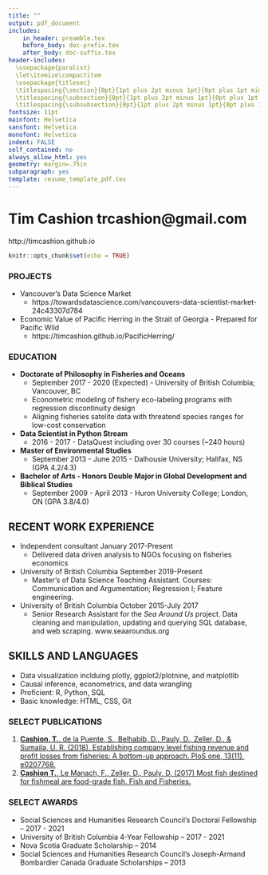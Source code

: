 ```yaml
---
title: ""
output: pdf_document
includes:
    in_header: preamble.tex
    before_body: doc-prefix.tex
    after_body: doc-suffix.tex
header-includes:
  \usepackage{paralist}
  \let\itemize\compactitem
  \usepackage{titlesec}
  \titlespacing{\section}{0pt}{1pt plus 2pt minus 1pt}{0pt plus 1pt minus 1pt}
  \titlespacing{\subsection}{0pt}{1pt plus 2pt minus 1pt}{0pt plus 1pt minus 1pt}
  \titlespacing{\subsubsection}{0pt}{1pt plus 2pt minus 1pt}{0pt plus 1pt minus 1pt}
fontsize: 11pt
mainfont: Helvetica
sansfont: Helvetica
monofont: Helvetica
indent: FALSE
self_contained: no
always_allow_html: yes
geometry: margin=.75in
subparagraph: yes
template: resume_template_pdf.tex
---
```

# **Tim Cashion** \hfill trcashion@gmail.com   
http://timcashion.github.io  

```r
knitr::opts_chunk$set(echo = TRUE)


```

### PROJECTS
* Vancouver's Data Science Market   
  * https://towardsdatascience.com/vancouvers-data-scientist-market-24c43307d784
* Economic Value of Pacific Herring in the Strait of Georgia - Prepared for Pacific Wild   
  * https://timcashion.github.io/PacificHerring/

### EDUCATION  
* **Doctorate of Philosophy in Fisheries and Oceans**
  * September 2017 - 2020 (Expected) - University of British Columbia; Vancouver, BC
  * Econometric modeling of fishery eco-labeling programs with regression discontinuity design
  * Aligning fisheries satelite data with threatend species ranges for low-cost conservation
* **Data Scientist in Python Stream**  
  * 2016 - 2017 - DataQuest including over 30 courses (~240 hours)
* **Master of Environmental Studies**
  * September 2013 - June 2015 - Dalhousie University; Halifax, NS (GPA 4.2/4.3)
* **Bachelor of Arts - Honors Double Major in Global Development and Biblical Studies**  
  * September 2009 - April 2013 - Huron University College; London, ON (GPA 3.8/4.0)  

## RECENT WORK EXPERIENCE
* Independent consultant \hfill January 2017-Present
  * Delivered data driven analysis to NGOs focusing on fisheries economics
* University of British Columbia \hfill September 2019-Present
  * Master's of Data Science Teaching Assistant. Courses: Communication and Argumentation; Regression I; Feature engineering.
* University of British Columbia \hfill October 2015-July 2017
  * Senior Research Assistant for the *Sea Around Us* project. Data cleaning and manipulation, updating and querying SQL database, and web scraping. www.seaaroundus.org

## SKILLS AND LANGUAGES
* Data visualization inclduing plotly, ggplot2/plotnine, and matplotlib 
* Causal inference, econometrics, and data wrangling
* Proficient: R, Python, SQL
* Basic knowledge: HTML, CSS, Git

### SELECT PUBLICATIONS
1. [**Cashion, T.**, de la Puente, S., Belhabib, D., Pauly, D., Zeller, D., & Sumaila, U. R. (2018). Establishing company level fishing revenue and profit losses from fisheries: A bottom-up approach. PloS one, 13(11), e0207768.](https://journals.plos.org/plosone/article?id=10.1371/journal.pone.0207768)
1.	[**Cashion T.**, Le Manach, F., Zeller, D., Pauly, D. (2017) Most fish destined for fishmeal are food-grade fish. Fish and Fisheries.](https://onlinelibrary.wiley.com/doi/abs/10.1111/faf.12209)

### SELECT AWARDS
*	Social Sciences and Humanities Research Council’s Doctoral Fellowship – 2017 - 2021
*	University of British Columbia 4-Year Fellowship – 2017 - 2021 
*	Nova Scotia Graduate Scholarship – 2014
*	Social Sciences and Humanities Research Council’s Joseph-Armand Bombardier Canada Graduate Scholarships –  2013